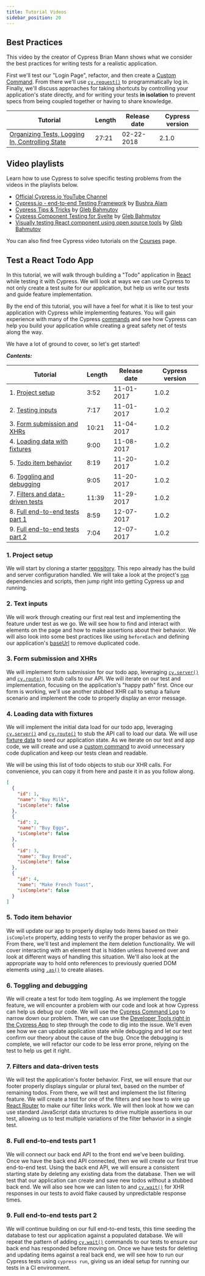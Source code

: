 ```yaml
---
title: Tutorial Videos
sidebar_position: 20
---
```


## Best Practices

This video by the creator of Cypress Brian Mann shows what we consider the best
practices for writing tests for a realistic application.

First we'll test our "Login Page", refactor, and then create a
[Custom Command](/api/cypress-api/custom-commands). From there we'll use
[`cy.request()`](/api/commands/request) to programmatically log in. Finally,
we'll discuss approaches for taking shortcuts by controlling your application's
state directly, and for writing your tests **in isolation** to prevent specs
from being coupled together or having to share knowledge.

| Tutorial                                                                                       | Length                           | Release date                                                | Cypress version |
| ---------------------------------------------------------------------------------------------- | -------------------------------- | ----------------------------------------------------------- | --------------- |
| [Organizing Tests, Logging In, Controlling State](https://www.youtube.com/watch?v=5XQOK0v_YRE) | <Icon name="video" /> 27:21 | <time datetime="2018-02-22T16:00:00.000Z">02-22-2018</time> | 2.1.0           |

## Video playlists

Learn how to use Cypress to solve specific testing problems from the videos in
the playlists below.

- [Official Cypress.io YouTube Channel](https://www.youtube.com/cypress_io)
- [Cypress.io - end-to-end Testing Framework](https://www.youtube.com/playlist?list=PLzDWIPKHyNmK9NX9_ng2IdrkEr8L4WwB0)
  by [Bushra Alam](https://twitter.com/imBushraAlam)
- [Cypress Tips & Tricks](https://www.youtube.com/playlist?list=PLP9o9QNnQuAYYRpJzDNWpeuOVTwxmIxcI)
  by [Gleb Bahmutov](https://twitter.com/bahmutov)
- [Cypress Component Testing for Svelte](https://www.youtube.com/playlist?list=PLP9o9QNnQuAa50lwW3cUql5sgdKIWkapp)
  by [Gleb Bahmutov](https://twitter.com/bahmutov)
- [Visually testing React component using open source tools](https://www.youtube.com/playlist?list=PLP9o9QNnQuAYhotnIDEUQNXuvXL7ZmlyZ)
  by [Gleb Bahmutov](https://twitter.com/bahmutov)

You can also find free Cypress video tutorials on the
[Courses](/examples/media/courses-media) page.

## Test a React Todo App

In this tutorial, we will walk through building a "Todo" application in
[React](https://reactjs.org) while testing it with Cypress. We will look at ways
we can use Cypress to not only create a test suite for our application, but help
us write our tests and guide feature implementation.

By the end of this tutorial, you will have a feel for what it is like to test
your application with Cypress while implementing features. You will gain
experience with many of the Cypress [commands](/api/api/table-of-contents) and
see how Cypress can help you build your application while creating a great
safety net of tests along the way.

We have a lot of ground to cover, so let's get started!

**_Contents:_**

| Tutorial                                                             | Length                           | Release date                                                | Cypress version |
| -------------------------------------------------------------------- | -------------------------------- | ----------------------------------------------------------- | --------------- |
| 1. [Project setup](#1-Project-setup)                                 | <Icon name="video" /> 3:52  | <time datetime="2017-11-01T16:00:00.000Z">11-01-2017</time> | 1.0.2           |
| 2. [Testing inputs](#2-Text-inputs)                                  | <Icon name="video" /> 7:17  | <time datetime="2017-11-01T16:00:00.000Z">11-01-2017</time> | 1.0.2           |
| 3. [Form submission and XHRs](#3-Form-submission-and-XHRs)           | <Icon name="video" /> 10:21 | <time datetime="2017-11-04T10:45:00.000Z">11-04-2017</time> | 1.0.2           |
| 4. [Loading data with fixtures](#4-Loading-data-with-fixtures)       | <Icon name="video" /> 9:00  | <time datetime="2017-11-08T16:00:00.000Z">11-08-2017</time> | 1.0.2           |
| 5. [Todo item behavior](#5-Todo-item-behavior)                       | <Icon name="video" /> 8:19  | <time datetime="2017-11-20T16:00:00.000Z">11-20-2017</time> | 1.0.2           |
| 6. [Toggling and debugging](#6-Toggling-and-debugging)               | <Icon name="video" /> 9:05  | <time datetime="2017-11-20T16:00:00.000Z">11-20-2017</time> | 1.0.2           |
| 7. [Filters and data-driven tests](#7-Filters-and-data-driven-tests) | <Icon name="video" /> 11:39 | <time datetime="2017-11-29T16:00:00.000Z">11-29-2017</time> | 1.0.2           |
| 8. [Full end-to-end tests part 1](#8-Full-end-to-end-tests-part-1)   | <Icon name="video" /> 8:59  | <time datetime="2017-12-07T16:00:00.000Z">12-07-2017</time> | 1.0.2           |
| 9. [Full end-to-end tests part 2](#9-Full-end-to-end-tests-part-2)   | <Icon name="video" /> 7:04  | <time datetime="2017-12-07T16:00:00.000Z">12-07-2017</time> | 1.0.2           |

### 1. Project setup

We will start by cloning a starter
[repository](https://github.com/cypress-io/cypress-tutorial-build-todo-starter).
This repo already has the build and server configuration handled. We will take a
look at the project's [`npm`](https://www.npmjs.com/) dependencies and scripts,
then jump right into getting Cypress up and running.

<Icon
  name="github"
  lesson="true"
  url="https://github.com/cypress-io/cypress-tutorial-build-todo/tree/01_setup" 
/>

<DocsVideo src="https://vimeo.com/240554515"></DocsVideo>

### 2. Text inputs

We will work through creating our first real test and implementing the feature
under test as we go. We will see how to find and interact with elements on the
page and how to make assertions about their behavior. We will also look into
some best practices like using `beforeEach` and defining our application's
[baseUrl](/guides/references/configuration#Global) to remove duplicated code.

<Icon
  name="github"
  lesson="true"
  url="https://github.com/cypress-io/cypress-tutorial-build-todo/tree/02_inputs"
/>

<DocsVideo src="https://vimeo.com/240554808"></DocsVideo>

### 3. Form submission and XHRs

We will implement form submission for our todo app, leveraging
[`cy.server()`](/api/commands/server) and [`cy.route()`](/api/commands/route) to
stub calls to our API. We will iterate on our test and implementation, focusing
on the application's "happy path" first. Once our form is working, we'll use
another stubbed XHR call to setup a failure scenario and implement the code to
properly display an error message.

<Icon
  name="github"
  lesson="true"
  url="https://github.com/cypress-io/cypress-tutorial-build-todo/tree/03_form_sub"
/>

<DocsVideo src="https://vimeo.com/241063147"></DocsVideo>

### 4. Loading data with fixtures

We will implement the initial data load for our todo app, leveraging
[`cy.server()`](/api/commands/server) and [`cy.route()`](/api/commands/route) to
stub the API call to load our data. We will use
[fixture data](/api/commands/fixture#Shortcuts) to seed our application state.
As we iterate on our test and app code, we will create and use a
[custom command](/api/cypress-api/custom-commands) to avoid unnecessary code
duplication and keep our tests clean and readable.

We will be using this list of todo objects to stub our XHR calls. For
convenience, you can copy it from here and paste it in as you follow along.

```json
[
  {
    "id": 1,
    "name": "Buy Milk",
    "isComplete": false
  },
  {
    "id": 2,
    "name": "Buy Eggs",
    "isComplete": false
  },
  {
    "id": 3,
    "name": "Buy Bread",
    "isComplete": false
  },
  {
    "id": 4,
    "name": "Make French Toast",
    "isComplete": false
  }
]
```

<Icon
  name="github"
  lesson="true"
  url="https://github.com/cypress-io/cypress-tutorial-build-todo/tree/04_custom_cmd"
/>

<DocsVideo src="https://vimeo.com/241773142"></DocsVideo>

### 5. Todo item behavior

We will update our app to properly display todo items based on their
`isComplete` property, adding tests to verify the proper behavior as we go. From
there, we'll test and implement the item deletion functionality. We will cover
interacting with an element that is hidden unless hovered over and look at
different ways of handling this situation. We'll also look at the appropriate
way to hold onto references to previously queried DOM elements using
[`.as()`](/api/commands/as) to create aliases.

<Icon
  name="github"
  lesson="true"
  url="https://github.com/cypress-io/cypress-tutorial-build-todo/tree/05_todo_items"
/>

<DocsVideo src="https://vimeo.com/242954792"></DocsVideo>

### 6. Toggling and debugging

We will create a test for todo item toggling. As we implement the toggle
feature, we will encounter a problem with our code and look at how Cypress can
help us debug our code. We will use the
[Cypress Command Log](/guides/core-concepts/cypress-app#Command-Log) to narrow
down our problem. Then, we can use the
[Developer Tools right in the Cypress App](/guides/guides/debugging#Using-the-Developer-Tools)
to step through the code to dig into the issue. We'll even see how we can update
application state while debugging and let our test confirm our theory about the
cause of the bug. Once the debugging is complete, we will refactor our code to
be less error prone, relying on the test to help us get it right.

<Icon
  name="github"
  lesson="true"
  url="https://github.com/cypress-io/cypress-tutorial-build-todo/tree/06_toggle_debug"
/>

<DocsVideo src="https://vimeo.com/242961930"></DocsVideo>

### 7. Filters and data-driven tests

We will test the application's footer behavior. First, we will ensure that our
footer properly displays singular or plural text, based on the number of
remaining todos. From there, we will test and implement the list filtering
feature. We will create a test for one of the filters and see how to wire up
[React Router](https://github.com/ReactTraining/react-router) to make our filter
links work. We will then look at how we can use standard JavaScript data
structures to drive multiple assertions in our test, allowing us to test
multiple variations of the filter behavior in a single test.

<Icon
  name="github"
  lesson="true"
  url="https://github.com/cypress-io/cypress-tutorial-build-todo/tree/07_data_driven"
/>

<DocsVideo src="https://vimeo.com/244696145"></DocsVideo>

### 8. Full end-to-end tests part 1

We will connect our back end API to the front end we've been building. Once we
have the back end API connected, then we will create our first true end-to-end
test. Using the back end API, we will ensure a consistent starting state by
deleting any existing data from the database. Then we will test that our
application can create and save new todos without a stubbed back end. We will
also see how we can listen to and [`cy.wait()`](/api/commands/wait) for XHR
responses in our tests to avoid flake caused by unpredictable response times.

<Icon
  name="github"
  lesson="true"
  url="https://github.com/cypress-io/cypress-tutorial-build-todo/tree/08_smoke_1"
/>

<DocsVideo src="https://vimeo.com/245387683"></DocsVideo>

### 9. Full end-to-end tests part 2

We will continue building on our full end-to-end tests, this time seeding the
database to test our application against a populated database. We will repeat
the pattern of adding [`cy.wait()`](/api/commands/wait) commands to our tests to
ensure our back end has responded before moving on. Once we have tests for
deleting and updating items against a real back end, we will see how to run our
Cypress tests using `cypress run`, giving us an ideal setup for running our
tests in a CI environment.

<Icon
  name="github"
  lesson="true"
  url="https://github.com/cypress-io/cypress-tutorial-build-todo/tree/09_smoke_2"
/>

<DocsVideo src="https://vimeo.com/245388948"></DocsVideo>
